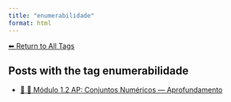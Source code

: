 ```yaml
---
title: "enumerabilidade"
format: html
---
```


[⬅ Return to All Tags](../tags.qmd)

## Posts with the tag **enumerabilidade**

- [🧠 🔢 Módulo 1.2 AP: Conjuntos Numéricos — Aprofundamento](/posts/cursos/matematica/calculo/modulo-1/1.2-conjuntos-ap.html)
